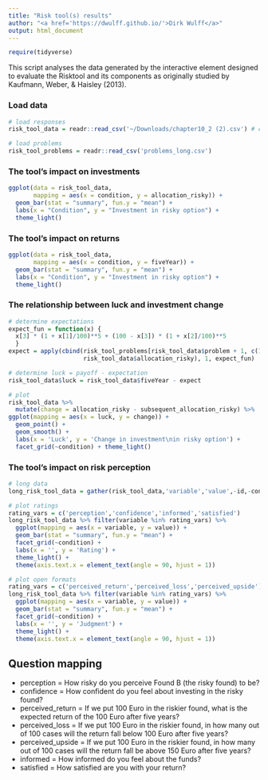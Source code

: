 ```yaml
---
title: "Risk tool(s) results"
author: "<a href='https://dwulff.github.io/'>Dirk Wulff</a>"
output: html_document
---
```


```r
require(tidyverse)
```

This script analyses the data generated by the interactive element designed to evaluate the Risktool and its components as originally studied by Kaufmann, Weber, & Haisley (2013).

### Load data

```r
# load responses
risk_tool_data = readr::read_csv('~/Downloads/chapter10_2 (2).csv') # change to web link

# load problems
risk_tool_problems = readr::read_csv('problems_long.csv')
```

### The tool's impact on investments

```r
ggplot(data = risk_tool_data,
       mapping = aes(x = condition, y = allocation_risky)) + 
  geom_bar(stat = "summary", fun.y = "mean") +
  labs(x = "Condition", y = "Investment in risky option") + 
  theme_light()
```

### The tool's impact on returns

```r
ggplot(data = risk_tool_data,
       mapping = aes(x = condition, y = fiveYear)) + 
  geom_bar(stat = "summary", fun.y = "mean") +
  labs(x = "Condition", y = "Investment in risky option") + 
  theme_light()
```

### The relationship between luck and investment change

```r
# determine expectations
expect_fun = function(x) {
  x[3] * (1 + x[1]/100)**5 + (100 - x[3]) * (1 + x[2]/100)**5
  }
expect = apply(cbind(risk_tool_problems[risk_tool_data$problem + 1, c(1,3)], 
                     risk_tool_data$allocation_risky), 1, expect_fun)

# determine luck = payoff - expectation
risk_tool_data$luck = risk_tool_data$fiveYear - expect

# plot
risk_tool_data %>%
  mutate(change = allocation_risky - subsequent_allocation_risky) %>%
ggplot(mapping = aes(x = luck, y = change)) + 
  geom_point() +
  geom_smooth() +
  labs(x = 'Luck', y = 'Change in investment\nin risky option') +
  facet_grid(~condition) + theme_light()
```

### The tool's impact on risk perception
```r
# long data
long_risk_tool_data = gather(risk_tool_data,'variable','value',-id,-condition,-problem)

# plot ratings
rating_vars = c('perception','confidence','informed','satisfied')
long_risk_tool_data %>% filter(variable %in% rating_vars) %>%
  ggplot(mapping = aes(x = variable, y = value)) + 
  geom_bar(stat = "summary", fun.y = "mean") +
  facet_grid(~condition) + 
  labs(x = '', y = 'Rating') +
  theme_light() + 
  theme(axis.text.x = element_text(angle = 90, hjust = 1))

# plot open formats
rating_vars = c('perceived_return','perceived_loss','perceived_upside')
long_risk_tool_data %>% filter(variable %in% rating_vars) %>%
  ggplot(mapping = aes(x = variable, y = value)) + 
  geom_bar(stat = "summary", fun.y = "mean") + 
  facet_grid(~condition) + 
  labs(x = '', y = 'Judgment') +
  theme_light() + 
  theme(axis.text.x = element_text(angle = 90, hjust = 1))

```


## Question mapping

- perception = How risky do you perceive Found B (the risky found) to be?
- confidence = How confident do you feel about investing in the risky found?
- perceived_return = If we put 100 Euro in the riskier found, what is the expected return of the 100 Euro after five years? 
- perceived_loss = If we put 100 Euro in the riskier found, in how many out of 100 cases will the return fall below 100 Euro after five years?
- perceived_upside = If we put 100 Euro in the riskier found, in how many out of 100 cases will the return fall be above 150 Euro after five years?
- informed = How informed do you feel about the funds?
- satisfied = How satisfied are you with your return?
